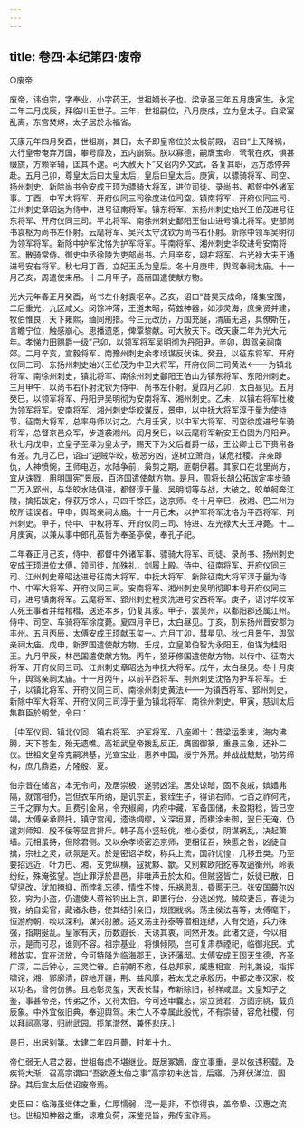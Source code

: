 ```yaml
---
---
---
```

title: 卷四·本纪第四·废帝
---

○废帝

废帝，讳伯宗，字奉业，小字药王，世祖嫡长子也。梁承圣三年五月庚寅生。永定二年二月戊辰，拜临川王世子。三年，世祖嗣位，八月庚戌，立为皇太子。自梁室乱离，东宫焚烬，太子居於永福省。

天康元年四月癸酉，世祖崩，其日，太子即皇帝位於太极前殿，诏曰“上天降祸，大行皇帝奄弃万国，攀号靡及，五内崩殒。朕以寡德，嗣膺宝命，茕茕在疚，惧甚缀旒，方赖宰辅，匡其不逮。可大赦天下”又诏内外文武，各复其职，远方悉停奔赴。五月己卯，尊皇太后曰太皇太后，皇后曰皇太后。庚寅，以骠骑将军、司空、扬州刺史、新除尚书令安成王顼为骠骑大将军，进位司徒、录尚书、都督中外诸军事。丁酉，中军大将军、开府仪同三司徐度进位司空。镇南将军、开府仪同三司、江州刺史章昭达为侍中，进号征南将军。镇东将军、东扬州刺史始兴王伯茂进号征东将军、开府仪同三司。平北将军、南徐州刺史鄱阳王伯山进号镇北将军。吏部尚书袁枢为尚书左仆射。云麾将军、吴兴太守沈钦为尚书右仆射。新除中领军吴明彻为领军将军。新除中护军沈恪为护军将军。平南将军、湘州刺史华皎进号安南将军。散骑常侍、御史中丞徐陵为吏部尚书。六月辛亥，翊右将军、右光禄大夫王通进号安右将军。秋七月丁酉，立妃王氏为皇后。冬十月庚申，舆驾奉祠太庙。十一月乙亥，周遣使来吊。十二月甲子，高丽国遣使献方物。

光大元年春正月癸酉，尚书左仆射袁枢卒。乙亥，诏曰“昔昊天成命，降集宝图，二后重光，九区咸乂。闵馀冲薄，王道未昭，荷兹神器，如涉灵海，庶亲贤并建，牧伯惟良，天下雍熙，缅同刑措。今三元改历，万国充庭，清庙无追，具僚斯在，言瞻宁位，触感崩心。思播遗恩，俾覃黎献。可大赦天下。改天康二年为光大元年。孝悌力田赐爵一级”己卯，以领军将军吴明彻为丹阳尹。辛卯，舆驾亲祠南郊。二月辛亥，宣毅将军、南豫州刺史余孝顷谋反伏诛。癸丑，以征东将军、开府仪同三司、东扬州刺史始兴王伯茂为中卫大将军，开府仪同三司黄法为镇北将军、南徐州刺史，镇北将军、南徐州刺史鄱阳王伯山为镇东将军、东阳州刺史。三月甲午，以尚书右仆射沈钦为侍中、尚书左仆射。夏四月乙卯，太白昼见。五月癸巳，以领军将军、丹阳尹吴明彻为安南将军、湘州刺史。乙未，以镇右将军杜棱为领军将军。安南将军、湘州刺史华皎谋反，景申，以中抚大将军淳于量为使持节、征南大将军，总率舟师以讨之。六月壬寅，以中军大将军、司空徐度进号车骑将军，总督京邑众军，步道袭湘州。闰月癸巳，以云麾将军新安王伯固为丹阳尹。秋七月戊申，立皇子至泽为皇太子，赐天下为父后者爵一级，王公卿士已下赉帛各有差。九月乙巳，诏曰“逆贼华皎，极恶穷凶，遂树立萧岿，谋危社稷。弃亲即仇，人神愤惋，王师电迈，水陆争前，枭剪之期，匪朝伊暮。其家口在北里尚方，宜从诛戮，用明国宪”景辰，百济国遣使献方物。是月，周将长胡公拓跋定率步骑二万入郢州，与华皎水陆俱进，都督淳于量、吴明彻等与战，大破之。皎单舸奔江陵，擒拓跋定，俘获万馀人，马四千馀匹，送京师。冬十月辛巳，赦湘、巴二州为皎所诖误者。甲申，舆驾亲祠太庙。十一月己未，以护军将军沈恪为平西将军、荆州刺史。甲子，侍中、中权将军、开府仪同三司、特进、左光禄大夫王冲薨。十二月庚寅，以兼从事中郎孔英哲为奉圣亭侯，奉孔子祀。

二年春正月己亥，侍中、都督中外诸军事、骠骑大将军、司徒、录尚书、扬州刺史安成王顼进位太傅，领司徒，加殊礼，剑履上殿。侍中、征南将军、开府仪同三司、江州刺史章昭达进号征南大将军。中抚大将军、新除征南大将军淳于量为侍中、中军大将军、开府仪同三司。安南将军、湘州刺史吴明彻即本号开府仪同三司，进号镇南将军。云麾将军、郢州刺史程灵洗进号安西将军。庚子，诏讨华皎军人死王事者并给棺槥，送还本乡，仍复其家。甲子，罢吴州，以鄱阳郡还属江州。侍中、司空、车骑将军徐度薨。夏四月辛巳，太白昼见。丁亥，割东扬州晋安郡为丰州。五月丙辰，太傅安成王顼献玉玺一。六月丁卯，彗星见。秋七月景午，舆驾亲祠太庙。戊申，新罗国遣使献方物。壬戌，立皇弟伯智为永阳王，伯谋为桂阳王。九月甲辰，林邑国遣使献方物。丙午，狼牙修国遣使献方物。以侍中、征南大将军、开府仪同三司、江州刺史章昭达为中抚大将军。戊午，太白昼见。冬十月庚午，舆驾亲祠太庙。十一月丙午，以前平西将军、荆州刺史沈恪为护军将军。壬子，以镇北将军、开府仪同三司、南徐州刺史黄法为镇西将军、郢州刺史，新除中军大将军、开府仪同三司淳于量为镇北将军、南徐州刺史。甲寅，慈训太后集群臣於朝堂，令曰：

｛中军仪同、镇北仪同、镇右将军、护军将军、八座卿士：昔梁运季末，海内沸腾，天下苍生，殆无遗噍。高祖武皇帝拨乱反正，膺图御箓，重悬三象，还补二仪。世祖文皇帝克嗣洪基，光宣宝业，惠养中国，绥宁外荒。并战战兢兢，劬劳缔构，庶几鼎运，方隆殷、夏。

伯宗昔在储宫，本无令问，及居崇极，遂骋凶淫。居处谅暗，固不哀戚，嫔嫱弗隔，就馆相仍，岂但衣车所纳，是讥宗正，衰绖生子，得诮右师。七百之祚何凭，三千之罪为大。且费引金帛，令充椒阃，内府中藏，军备国储，未盈期稔，皆已空竭。太傅亲承顾托，镇守宫闱，遗诰绸缪，义深垣屏，而欑涂未御，翌日无淹，仍遣刘师知、殷不佞等显言排斥。韩子高小竖轻佻，推心委仗，阴谋祸乱，决起萧墙。元相虽持，但除君侧。又以余孝顷密迩京师，便相征召，殃慝之咎，凶徒自擒，宗社之灵，祅氛是灭。於是密诏华皎，称兵上流，国祚忧惶，几移丑类。乃至要招远近，叶力巴、湘，支党纵横，寇扰黟、歙。又别敕欧阳纥等攻逼衡州，岭表纷纭，殊淹弦望。岂止罪浮於昌邑，非唯声丑於太和。但贼竖皆亡，妖徒已散，日望惩改，犹加掩抑，而悖礼忘德，情性不悛，乐祸思乱，昏慝无已。张安国蕞尔凶狡，穷为小盗，仍遣使人蒋裕钩出上京，即置行台，分选凶党。贼皎妻吕，舂徒为戮，纳自奚官，藏诸永巷，使其结引亲旧，规图戕祸。荡主侯法喜等，太傅麾下，恒游府朝，啖以深利，谋兴肘腋。适又荡主孙泰等潜相连结，大有交通，兵力殊强，指期挻乱。皇家有庆，历数遐长，天诱其衷，同然开发。此诸文迹，今以相示，是而可忍，谁则不容。祖宗基业，将惧倾陨，岂可复肃恭禋祀，临御兆民。式稽故实，宜在流放，今可特降为临海郡王，送还藩邸。太傅安成王固天生德，齐圣广深，二后钟心，三灵伫眷。自前朝不悆，任总邦家，威惠相宣，刑礼兼设，指挥啸诧，湘、郢廓清，辟地开疆，荆、益风靡，若太戊之承殷历，中都之奉汉家，校以功名，曾何仿佛。且地彰灵玺，天表长彗，布新除旧，祯祥咸显。文皇知子之鉴，事甚帝尧，传弟之怀，又符太伯。今可还申曩志，崇立贤君，方固宗祧，载贞辰象。中外宜依旧典，奉迎舆驾。未亡人不幸属此殷忧，不有崇替，容危社稷，何以拜祠高寝，归祔武园。揽笔潸然，兼怀悲庆。｝

是日，出居别第。太建二年四月薨，时年十九。

帝仁弱无人君之器，世祖每虑不堪继业。既居冢嫡，废立事重，是以依违积载。及疾将大渐，召高宗谓曰“吾欲遵太伯之事”高宗初未达旨，后寤，乃拜伏涕泣，固辞。其后宣太后依诏废帝焉。

史臣曰：临海虽继体之重，仁厚懦弱，混一是非，不惊得丧，盖帝挚、汉惠之流也。世祖知神器之重，谅难负荷，深鉴尧旨，弗传宝祚焉。

